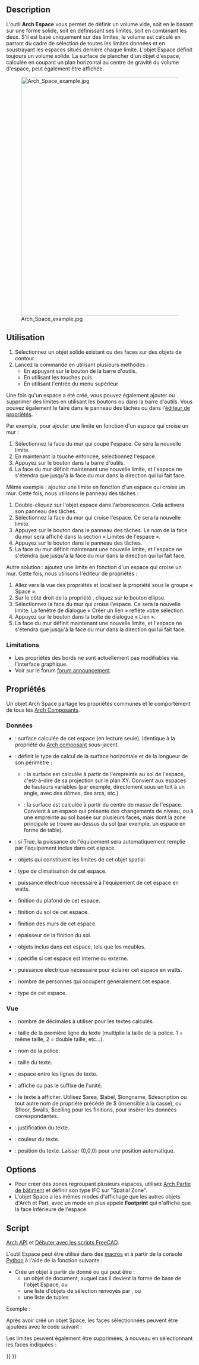 <languages/>

{{Docnav/fr
|[[Arch_Floor/fr|Niveau]]
|[[Arch_Wall/fr|Mur]]
|[[BIM_Workbench/fr|Atelier BIM]]
|IconL=Arch_Floor.svg
|IconR=Arch_Wall.svg
|IconC=Workbench_BIM.svg
}}

{{GuiCommand/fr
|Name=Arch Space
|Name/fr=Arch Espace
|MenuLocation=3D/BIM → Espace
|Workbenches=[[BIM_Workbench/fr|BIM]]
|Shortcut={{KEY|S}} {{KEY|P}}
|Version=0.14
|SeeAlso=
}}

==Description==

L'outil '''Arch Espace''' vous permet de définir un volume vide, soit en le basant sur une forme solide, soit en définissant ses limites, soit en combinant les deux. S'il est basé uniquement sur des limites, le volume est calculé en partant du cadre de sélection de toutes les limites données et en soustrayant les espaces situés derrière chaque limite. L'objet Espace définit toujours un volume solide. La surface de plancher d'un objet d'espace, calculée en coupant un plan horizontal au centre de gravité du volume d'espace, peut également être affichée.

[[Image:Arch Space example.jpg|640px]]

{{Caption|L'objet Espace créé à partir d'un objet solide existant, deux faces de mur sont ajoutées en tant que limites.}}

<span id="Usage"></span>
==Utilisation==

# Sélectionnez un objet solide existant ou des faces sur des objets de contour.
# Lancez la commande en utilisant plusieurs méthodes :
#* En appuyant sur le bouton {{Button|[[Image:Arch_Space.svg|16px]] [[Arch_Space/fr|Espace]]}} de la barre d'outils.
#* En utilisant les touches {{KEY|S}} puis {{KEY|P}}
#* En utilisant l'entrée {{MenuCommand|3D/BIM → Espace}} du menu supérieur

Une fois qu'un espace a été créé, vous pouvez également ajouter ou supprimer des limites en utilisant les boutons {{Button|[[Image:Arch_Add.svg|16px]] [[Arch_Add/fr|Ajouter]]}} ou {{Button|[[Image:Arch_Remove.svg|16px]] [[Arch_Remove/fr|Supprimer]]}} dans la barre d'outils. Vous pouvez également le faire dans le panneau des tâches ou dans l'[[Property_editor/fr|éditeur de propriétés]].

Par exemple, pour ajouter une limite en fonction d'un espace qui croise un mur :
# Sélectionnez la face du mur qui coupe l'espace. Ce sera la nouvelle limite.
# En maintenant la touche {{KEY|Ctrl}} enfoncée, sélectionnez l'espace.
# Appuyez sur le bouton {{Button|[[Image:Arch_Add.svg|16px]] [[Arch_Add/fr|Ajouter]]}} dans la barre d'outils.
# La face du mur définit maintenant une nouvelle limite, et l'espace ne s'étendra que jusqu'à la face du mur dans la direction qui lui fait face.

Même exemple : ajoutez une limite en fonction d'un espace qui croise un mur. Cette fois, nous utilisons le panneau des tâches :
# Double-cliquez sur l'objet espace dans l'arborescence. Cela activera son panneau des tâches.
# Sélectionnez la face du mur qui croise l'espace. Ce sera la nouvelle limite.
# Appuyez sur le bouton {{Button|[[Image:Arch_Add.svg|16px]] [[Arch_Add/fr|Ajouter]]}} dans le panneau des tâches. Le nom de la face du mur sera affiché dans la section « Limites de l'espace ».
# Appuyez sur le bouton {{Button|OK}} dans le panneau des tâches.
# La face du mur définit maintenant une nouvelle limite, et l'espace ne s'étendra que jusqu'à la face du mur dans la direction qui lui fait face.

Autre solution : ajoutez une limite en fonction d'un espace qui croise un mur. Cette fois, nous utilisons l'éditeur de propriétés :
# Allez vers la vue des propriétés et localisez la propriété {{PropertyData|Boundaries}} sous le groupe « Space ».
# Sur le côté droit de la propriété {{PropertyData|Boundaries}}, cliquez sur le bouton ellipse.
# Sélectionnez la face du mur qui croise l'espace. Ce sera la nouvelle limite. La fenêtre de dialogue « Créer un lien » reflète votre sélection.
# Appuyez sur le bouton {{Button|OK}} dans la boîte de dialogue « Lien ».
# La face du mur définit maintenant une nouvelle limite, et l'espace ne s'étendra que jusqu'à la face du mur dans la direction qui lui fait face.

<span id="Limitations"></span>
===Limitations===

* Les propriétés des bords ne sont actuellement pas modifiables via l'interface graphique.
* Voir sur le forum [https://forum.freecad.org/viewtopic.php?f=9&t=4275 forum announcement].

<span id="Properties"></span>
==Propriétés==

Un objet Arch Space partage les propriétés communes et le comportement de tous les [[Arch_Component/fr|Arch Composants]].

<span id="Data"></span>
===Données===

{{Properties_Title|Space}}

* {{PropertyData|Area|Area}} : surface calculée de cet espace (en lecture seule). Identique à la propriété {{PropertyData|Horizontal Area}} du [[Arch_Component/fr|Arch composant]] sous-jacent.
* {{PropertyData|Area Calculation Type|Enumeration}} : définit le type de calcul de la surface horizontale et de la longueur de son périmètre :
** {{Value|XY-plane projection}} : la surface est calculée à partir de l'empreinte au sol de l'espace, c'est-à-dire de sa projection sur le plan XY. Convient aux espaces de hauteurs variables (par exemple, directement sous un toit à un angle, avec des dômes, des arcs, etc.)
** {{Value|At Center of Mass}} : la surface est calculée à partir du centre de masse de l'espace. Convient à un espace qui présente des changements de niveau, ou à une empreinte au sol basée sur plusieurs faces, mais dont la zone principale se trouve au-dessus du sol (par exemple, un espace en forme de table).
* {{PropertyData|Auto Power|Bool}} : si True, la puissance de l'équipement sera automatiquement remplie par l'équipement inclus dans cet espace.
* {{PropertyData|Boundaries|LinkSubList}} : objets qui constituent les limites de cet objet spatial.
* {{PropertyData|Conditionnement|Enumeration}} : type de climatisation de cet espace.
* {{PropertyData|Equipment Power|Float}} : puissance électrique nécessaire à l'équipement de cet espace en watts.
* {{PropertyData|Finish Ceiling|String}} : finition du plafond de cet espace.
* {{PropertyData|Finish Floor|String}} : finition du sol de cet espace.
* {{PropertyData|Finish Walls|String}} : finition des murs de cet espace.
* {{PropertyData|Floor Thickness|Length}} : épaisseur de la finition du sol.
* {{PropertyData|Group|LinkList}} : objets inclus dans cet espace, tels que les meubles.
* {{PropertyData|Internal|Bool}} : spécifie si cet espace est interne ou externe.
* {{PropertyData|Lighting Power|Float}} : puissance électrique nécessaire pour éclairer cet espace en watts.
* {{PropertyData|Number Of People|Integer}} : nombre de personnes qui occupent généralement cet espace.
* {{PropertyData|Space Type|Enumeration}} : type de cet espace.

<span id="View"></span>
=== Vue ===

{{Properties_Title|Space}}

* {{PropertyView|Decimals|Integer}} : nombre de décimales à utiliser pour les textes calculés.
* {{PropertyView|First Line|Length}} : taille de la première ligne du texte (multiplie la taille de la police. 1 = même taille, 2 = double taille, etc...).
* {{PropertyView|Font Name|Font}} : nom de la police.
* {{PropertyView|Font Size|Length}} : taille du texte.
* {{PropertyView|Line Spacing|Float}} : espace entre les lignes de texte.
* {{PropertyView|Show Unit|Bool}} : affiche ou pas le suffixe de l'unité.
* {{PropertyView|Text|StringList}} : le texte à afficher. Utilisez $area, $label, $longname, $description ou tout autre nom de propriété précédé de $ (insensible à la casse), ou $floor, $walls, $ceiling pour les finitions, pour insérer les données correspondantes.
* {{PropertyView|Text Align|Enumeration}} : justification du texte.
* {{PropertyView|Text Color|Color}} : couleur du texte.
* {{PropertyView|Text Position|VectorDistance}} : position du texte. Laisser (0,0,0) pour une position automatique.

==Options==

<div class="mw-translate-fuzzy">
* Pour créer des zones regroupant plusieurs espaces, utilisez [[Arch_BuildingPart/fr|Arch Partie de bâtiment]] et définir son type IFC sur "Spatial Zone".
* L'objet Space a les mêmes modes d'affichage que les autres objets d'Arch et Part, avec un mode en plus appelé '''Footprint''' qui n'affiche que la face inférieure de l'espace.
</div>

<span id="Scripting"></span>
==Script==

{{Emphasis|Voir aussi :}} [[Arch_API/fr|Arch API]] et [[FreeCAD_Scripting_Basics/fr|Débuter avec les scripts FreeCAD]].

L'outil Espace peut être utilisé dans des [[Macros/fr|macros]] et à partir de la console [[Python/fr|Python]] à l'aide de la fonction suivante :

{{Code|code=
Space = makeSpace(objects=None, baseobj=None, name="Space")
}}

* Crée un objet {{incode|Space}} à partir de {{incode|objects}} donné ou {{incode|baseobj}} qui peut être :
** un objet de document, auquel cas il devient la forme de base de l'objet Espace, ou
** une liste d'objets de sélection renvoyés par {{incode|FreeCADGui.Selection.getSelectionEx()}}, ou
** une liste de tuples {{incode|(objet,subobjectname)}}

Exemple :

{{Code|code=
import FreeCAD, Arch

Box = FreeCAD.ActiveDocument.addObject("Part::Box", "Box")
Box.Length = 1000
Box.Width = 1000
Box.Height = 1000

Space = Arch.makeSpace(Box)
Space.ViewObject.LineWidth = 2
FreeCAD.ActiveDocument.recompute()
}}

Après avoir créé un objet Space, les faces sélectionnées peuvent être ajoutées avec le code suivant :

{{Code|code=
import FreeCAD, FreeCADGui, Draft, Arch

points = [FreeCAD.Vector(-500, 0, 0), FreeCAD.Vector(1000, 1000, 0)]
Line = Draft.makeWire(points)
Wall = Arch.makeWall(Line, width=150, height=2000)
FreeCAD.ActiveDocument.recompute()

# Select a face of the wall
selection = FreeCADGui.Selection.getSelectionEx()
Arch.addSpaceBoundaries(Space, selection)
}}

Les limites peuvent également être supprimées, à nouveau en sélectionnant les faces indiquées :

{{Code|code=
selection = FreeCADGui.Selection.getSelectionEx()
Arch.removeSpaceBoundaries(Space, selection)
}}


{{Docnav/fr
|[[Arch_Floor/fr|Niveau]]
|[[Arch_Wall/fr|Mur]]
|[[BIM_Workbench/fr|Atelier BIM]]
|IconL=Arch_Floor.svg
|IconR=Arch_Wall.svg
|IconC=Workbench_BIM.svg
}}

{{BIM_Tools_navi{{#translation:}}}}
{{Userdocnavi{{#translation:}}}}